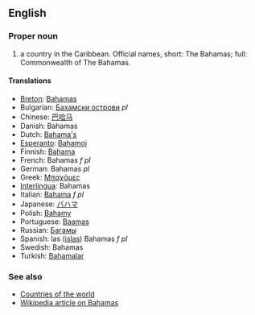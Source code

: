 ==English==

===Proper noun===

# a country in the Caribbean. Official names, short: The Bahamas; full: Commonwealth of The Bahamas.

====Translations====
*[[Breton]]: [[Bahamas]]
*Bulgarian: [[Бахамски острови]] ''pl''
*Chinese: [[巴哈马]]
*Danish: Bahamas
*Dutch: [[Bahama's]]
*[[Esperanto]]: [[Bahamoj]]
*Finnish: [[Bahama]]
*French: Bahamas ''f pl''
*German: Bahamas ''pl''
*Greek: [[Μπαχάμες]]
*[[Interlingua]]: Bahamas
*Italian: [[Bahama]] ''f pl''
*Japanese: [[バハマ]]
*Polish: [[Bahamy]]
*Portuguese: [[Baamas]]
*Russian: [[Багамы]]
*Spanish: las ([[isla]]s) Bahamas ''f pl''
*Swedish: Bahamas
*Turkish: [[Bahamalar]]

===See also===
*[[Countries of the world]]
*[[en:Bahamas|Wikipedia article on Bahamas]]